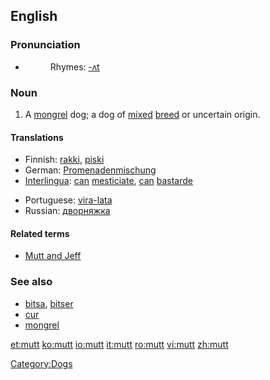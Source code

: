 {{see|mutt'}}
==English==

===Pronunciation===
*{{audio|en-us-mutt.ogg|Audio (US)}}
*:Rhymes: [[Rhymes:English:-ʌt|-ʌt]]

===Noun===
{{en-noun}}

# A [[mongrel]] dog; a dog of [[mixed]] [[breed]] or uncertain origin.

====Translations====
{{trans-top|a mongrel dog}}
*Finnish: [[rakki]], [[piski]]
*German: [[Promenadenmischung]] {{f}}
*[[Interlingua]]: [[can]] [[mesticiar|mesticiate]], [[can]] [[bastarde]]
{{trans-mid}}
*Portuguese: [[vira-lata]] {{m}}
*Russian: [[дворняжка]] {{f}}
{{trans-bottom}}

====Related terms====
*[[Mutt and Jeff]]

===See also===
*[[bitsa]], [[bitser]]
*[[cur]]
*[[mongrel]]

[[Category:Dogs]]

[[et:mutt]]
[[ko:mutt]]
[[io:mutt]]
[[it:mutt]]
[[ro:mutt]]
[[vi:mutt]]
[[zh:mutt]]